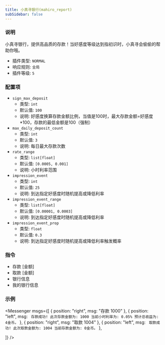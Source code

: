 ```yaml
---
title: 小真寻银行(mahiro_report)
subSidebar: false
---
```



### 说明

小真寻银行，提供高品质的存款！当好感度等级达到指初识时，小真寻会偷偷的帮助你哦。

- 插件类型: `NORMAL`
- 响应规则: `全局`
- 插件等级: `5`

### 配置项

- `sign_max_deposit`
  - 类型: `int`
  - 默认值: `100`
  - 说明: 好感度换算存款金额比例，当值是100时，最大存款金额=好感度*100，存款的最低金额是100（强制）
- `max_daily_deposit_count`
  - 类型: `int`
  - 默认值: `3`
  - 说明: 每日最大存款次数
- `rate_range`
  - 类型: `list[float]`    
  - 默认值: `[0.0005, 0.001]`
  - 说明: 小时利率范围
- `impression_event`
  - 类型: `int`
  - 默认值: `25`
  - 说明: 到达指定好感度时随机提高或降低利率
- `impression_event_range`
  - 类型: `list[float]`
  - 默认值: `[0.00001, 0.0003]`
  - 说明: 到达指定好感度时随机提高或降低利率
- `impression_event_prop`
  - 类型: `float`
  - 默认值: `0.3`
  - 说明: 到达指定好感度时随机提高或降低利率触发概率
  
  
### 指令

- 存款 [金额]
- 取款 [金额]
- 银行信息
- 我的银行信息

### 示例

<Messenger
  msgs={[
    { position: "right", msg: "存款 1000" },
    {
      position: "left",
      msg:
      `
      存款成功!
      此次存款金额为: 1000
      当前小时利率为: 0.05%
      预计总收益为: 4金币。`
    },
    { position: "right", msg: "取款 1004" },
    {
      position: "left",
      msg:
      `
      取款成功!
      此次取款金额为: 1004
      当前存款金额为: 0金币。`
    },
    
  ]}
/>
